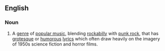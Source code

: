 ==English==

===Noun===
{{wikipedia}}
{{en-noun|-}}

# {{context|music}} A [[genre]] of [[popular music]], blending [[rockabilly]] with [[punk rock]], that has [[grotesque]] or [[humorous]] [[lyric]]s which often draw heavily on the imagery of 1950s science fiction and horror films.